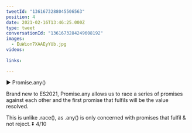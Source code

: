 ```yaml
---
tweetId: "1361673288045506563"
position: 4
date: 2021-02-16T13:46:25.000Z
type: tweet
conversationId: "1361673284249608192"
images:
  - EuWion7XAAEyYUb.jpg
videos:
  
links:
  
---
```

▶️ Promise.any()

Brand new to ES2021, Promise.any allows us to race a series of promises against each other and the first promise that fulfils will be the value resolved.

This is unlike .race(), as .any() is only concerned with promises that fulfil &amp; not reject. ⏬ 4/10 
